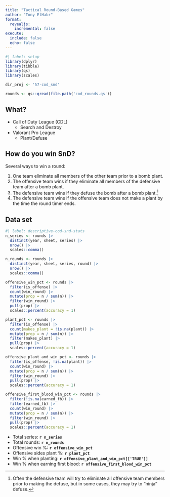 ```yaml
---
title: "Tactical Round-Based Games"
author: "Tony ElHabr"
format:
  revealjs:
    incremental: false
execute: 
  include: false
  echo: false
---
```


```r
#| label: setup
library(dplyr)
library(tibble)
library(qs)
library(scales)

dir_proj <- '57-cod_snd'

rounds <- qs::qread(file.path('cod_rounds.qs'))
```

## What?

-   Call of Duty League (CDL)
    -   Search and Destroy
-   Valorant Pro League
    -   Plant/Defuse

## How do you win SnD?

Several ways to win a round:

1.  One team eliminate all members of the other team prior to a bomb plant.
2.  The offensive team wins if they eliminate all members of the defensive team after a bomb plant.
3.  The defensive team wins if they defuse the bomb after a bomb plant.[^1]
4.  The defensive team wins if the offensive team does not make a plant by the time the round timer ends.

[^1]: Often the defensive team will try to eliminate all offensive team members prior to making the defuse, but in some cases, they may try to "ninja" defuse.

## Data set

```r
#| label: descriptive-cod-snd-stats
n_series <- rounds |> 
  distinct(year, sheet, series) |> 
  nrow() |> 
  scales::comma()

n_rounds <- rounds |> 
  distinct(year, sheet, series, round) |> 
  nrow() |> 
  scales::comma()

offensive_win_pct <- rounds |> 
  filter(is_offense) |> 
  count(win_round) |> 
  mutate(prop = n / sum(n)) |> 
  filter(win_round) |> 
  pull(prop) |> 
  scales::percent(accuracy = 1)

plant_pct <- rounds |>
  filter(is_offense) |> 
  count(makes_plant = !is.na(plant)) |> 
  mutate(prop = n / sum(n)) |> 
  filter(makes_plant) |> 
  pull(prop) |> 
  scales::percent(accuracy = 1)

offensive_plant_and_win_pct <- rounds |> 
  filter(is_offense, !is.na(plant)) |> 
  count(win_round) |> 
  mutate(prop = n / sum(n)) |> 
  filter(win_round) |> 
  pull(prop) |> 
  scales::percent(accuracy = 1)

offensive_first_blood_win_pct <- rounds |> 
  filter(!is.na(earned_fb)) |> 
  filter(earned_fb) |> 
  count(win_round) |> 
  mutate(prop = n / sum(n)) |> 
  filter(win_round) |> 
  pull(prop) |> 
  scales::percent(accuracy = 1)
```

-   Total series: **`r n_series`**
-   Total rounds: **`r n_rounds`**
-   Offensive win %: **`r offensive_win_pct`**
-   Offensive sides plant %: **`r plant_pct`**
-   Win % when planting: **`r offensive_plant_and_win_pct[['TRUE']]`**
-   Win % when earning first blood: **`r offensive_first_blood_win_pct`**
